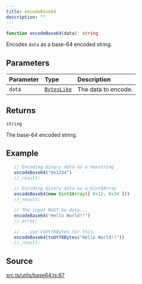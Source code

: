 ```yaml
---
title: encodeBase64
description: ""
---
```


```ts
function encodeBase64(data): string
```

Encodes `data` as a base-64 encoded string.

## Parameters

| Parameter | Type | Description |
| :------ | :------ | :------ |
| `data` | [`BytesLike`](/content/type-aliases/BytesLike.mdx) | The data to encode. |

## Returns

`string`

The base-64 encoded string.

## Example

```ts
   // Encoding binary data as a hexstring
   encodeBase64("0x1234")
   //_result:

   // Encoding binary data as a Uint8Array
   encodeBase64(new Uint8Array([ 0x12, 0x34 ]))
   //_result:

   // The input MUST be data...
   encodeBase64("Hello World!!")
   //_error:

   // ...use toUtf8Bytes for this.
   encodeBase64(toUtf8Bytes("Hello World!!"))
   //_result:
 ```

## Source

[src.ts/utils/base64.ts:67](https://github.com/dominant-strategies/quais-6.js/blob/3f482dd134064d41657ff7dc9ba8162f741c9c83/src.ts/utils/base64.ts#L67)
